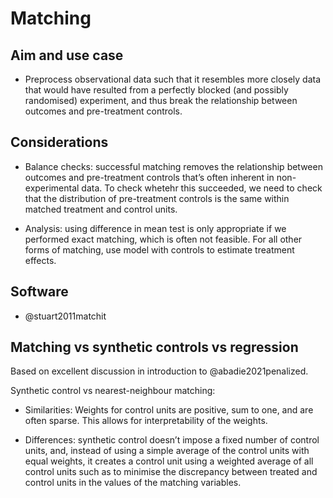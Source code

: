# Matching

## Aim and use case

- Preprocess observational data such that it resembles more closely data that would have resulted from a perfectly blocked (and possibly randomised) experiment, and thus break the relationship between outcomes and pre-treatment controls.

## Considerations

- Balance checks: successful matching removes the relationship between outcomes and pre-treatment controls that's often inherent in non-experimental data. To check whetehr this succeeded, we need to check that the distribution of pre-treatment controls is the same within matched treatment and control units.

- Analysis: using difference in mean test is only appropriate if we performed exact matching, which is often not feasible. For all other forms of matching, use model with controls to estimate treatment effects.

## Software

- @stuart2011matchit


## Matching vs synthetic controls vs regression

Based on excellent discussion in introduction to @abadie2021penalized.

Synthetic control vs nearest-neighbour matching:

- Similarities: Weights for control units are positive, sum to one, and are often sparse. This allows for interpretability of the weights.

- Differences: synthetic control doesn't impose a fixed number of control units, and, instead of using a simple average of the control units with equal weights, it creates a control unit using a weighted average of all control units such as to minimise the discrepancy between treated and control units in the values of the matching variables.


